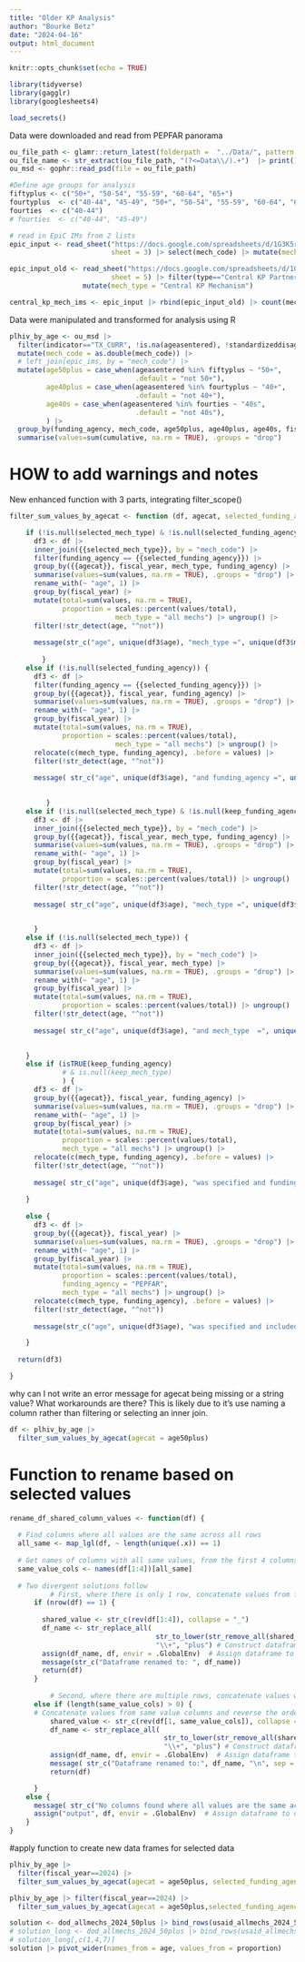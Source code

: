 ```yaml
---
title: "Older KP Analysis"
author: "Bourke Betz"
date: "2024-04-16"
output: html_document
---
```


```r
knitr::opts_chunk$set(echo = TRUE)

```

```r
library(tidyverse)
library(gagglr)
library(googlesheets4)

load_secrets()
```

Data were downloaded and read from PEPFAR panorama
```r
ou_file_path <- glamr::return_latest(folderpath =  "../Data/", pattern = "OU_IM_FY2") |> print()
ou_file_name <- str_extract(ou_file_path, "(?<=Data\\/).+")  |> print()
ou_msd <- gophr::read_psd(file = ou_file_path)
```
```r
#Define age groups for analysis
fiftyplus <- c("50+", "50-54", "55-59", "60-64", "65+")
fourtyplus  <- c("40-44", "45-49", "50+", "50-54", "55-59", "60-64", "65+")
fourties  <- c("40-44")
# fourties  <- c("40-44", "45-49")

```

```r
# read in EpiC IMs from 2 lists
epic_input <- read_sheet("https://docs.google.com/spreadsheets/d/1G3K5rXeU54FN54FehPa6LCsJLnAx0rD5aVtrJ5ys-hw/edit#gid=797015621",
                         sheet = 3) |> select(mech_code) |> mutate(mech_type = "Central KP Partner Mechanism") 

epic_input_old <- read_sheet("https://docs.google.com/spreadsheets/d/1G3K5rXeU54FN54FehPa6LCsJLnAx0rD5aVtrJ5ys-hw/edit#gid=797015621",
                         sheet = 5) |> filter(type=="Central KP Partner Mechanism") |> select(mech_code) |> 
                  mutate(mech_type = "Central KP Mechanism")

central_kp_mech_ims <- epic_input |> rbind(epic_input_old) |> count(mech_code, mech_type) |> select(-n)
```



Data were manipulated and transformed for analysis using R
```r
plhiv_by_age <- ou_msd |>
  filter(indicator=="TX_CURR", !is.na(ageasentered), !standardizeddisaggregate == "Age/Sex/ARVDispense/HIVStatus") |> 
  mutate(mech_code = as.double(mech_code)) |> 
  # left_join(epic_ims, by = "mech_code") |> 
  mutate(age50plus = case_when(ageasentered %in% fiftyplus ~ "50+",
                               .default = "not 50+"),
         age40plus = case_when(ageasentered %in% fourtyplus ~ "40+",
                               .default = "not 40+"),
         age40s = case_when(ageasentered %in% fourties ~ "40s",
                               .default = "not 40s"),
         ) |> 
  group_by(funding_agency, mech_code, age50plus, age40plus, age40s, fiscal_year, indicator) |> 
  summarise(values=sum(cumulative, na.rm = TRUE), .groups = "drop")

```

# HOW to add warnings and notes



New enhanced function with 3 parts, integrating filter_scope()
```r

filter_sum_values_by_agecat <- function (df, agecat, selected_funding_agency = NULL, selected_mech_type = NULL, keep_funding_agency = NULL) {

    if (!is.null(selected_mech_type) & !is.null(selected_funding_agency)) {
      df3 <- df |>
      inner_join({{selected_mech_type}}, by = "mech_code") |> 
      filter(funding_agency == {{selected_funding_agency}}) |> 
      group_by({{agecat}}, fiscal_year, mech_type, funding_agency) |>
      summarise(values=sum(values, na.rm = TRUE), .groups = "drop") |>
      rename_with(~ "age", 1) |>
      group_by(fiscal_year) |>
      mutate(total=sum(values, na.rm = TRUE),
             proportion = scales::percent(values/total),
                          mech_type = "all mechs") |> ungroup() |>
      filter(!str_detect(age, "^not"))
      
      message(str_c("age", unique(df3$age), "mech_type =", unique(df3$mech_type), "and funding_agency =", unique(df3$funding_agency), "values were specified and included in the output.", sep = " "))
      
        }
    else if (!is.null(selected_funding_agency)) {
      df3 <- df |>
      filter(funding_agency == {{selected_funding_agency}}) |> 
      group_by({{agecat}}, fiscal_year, funding_agency) |>
      summarise(values=sum(values, na.rm = TRUE), .groups = "drop") |>
      rename_with(~ "age", 1) |>
      group_by(fiscal_year) |>
      mutate(total=sum(values, na.rm = TRUE),
             proportion = scales::percent(values/total),
                          mech_type = "all mechs") |> ungroup() |>
      relocate(c(mech_type, funding_agency), .before = values) |> 
      filter(!str_detect(age, "^not"))
      
      message( str_c("age", unique(df3$age), "and funding_agency =", unique(df3$funding_agency), "values were specified and included in the output. \n  mech_type was not specified.", sep = " "))

      
         }
    else if (!is.null(selected_mech_type) & !is.null(keep_funding_agency)) {
      df3 <- df |>
      inner_join({{selected_mech_type}}, by = "mech_code") |> 
      group_by({{agecat}}, fiscal_year, mech_type, funding_agency) |>
      summarise(values=sum(values, na.rm = TRUE), .groups = "drop") |>
      rename_with(~ "age", 1) |>
      group_by(fiscal_year) |>
      mutate(total=sum(values, na.rm = TRUE),
             proportion = scales::percent(values/total)) |> ungroup() |>
      filter(!str_detect(age, "^not"))
      
      message( str_c("age", unique(df3$age), "mech_type =", unique(df3$mech_type), "values were specified. \n Funding agency was included in the output but not explicitly specified .", sep = " "))

      
      }
    else if (!is.null(selected_mech_type)) {
      df3 <- df |>
      inner_join({{selected_mech_type}}, by = "mech_code") |> 
      group_by({{agecat}}, fiscal_year, mech_type) |>
      summarise(values=sum(values, na.rm = TRUE), .groups = "drop") |>
      rename_with(~ "age", 1) |>
      group_by(fiscal_year) |>
      mutate(total=sum(values, na.rm = TRUE),
             proportion = scales::percent(values/total)) |> ungroup() |>
      filter(!str_detect(age, "^not"))
      
      message( str_c("age", unique(df3$age), "and mech_type  =", unique(df3$mech_type), "values were specified. \n funding_agency was neither specified nor included in the output.", sep = " "))

      
    }
    else if (isTRUE(keep_funding_agency) 
             # & is.null(keep_mech_type)
             ) {
      df3 <- df |>
      group_by({{agecat}}, fiscal_year, funding_agency) |>
      summarise(values=sum(values, na.rm = TRUE), .groups = "drop") |>
      rename_with(~ "age", 1) |>
      group_by(fiscal_year) |>
      mutate(total=sum(values, na.rm = TRUE),
             proportion = scales::percent(values/total),
             mech_type = "all mechs") |> ungroup() |>
      relocate(c(mech_type, funding_agency), .before = values) |> 
      filter(!str_detect(age, "^not"))
      
      message( str_c("age", unique(df3$age), "was specified and funding_agency was kept but not specified. \n mech_type was neither specified nor included in the output.", sep = " "))
      
    }
    
    else {
      df3 <- df |>
      group_by({{agecat}}, fiscal_year) |>
      summarise(values=sum(values, na.rm = TRUE), .groups = "drop") |>
      rename_with(~ "age", 1) |>
      group_by(fiscal_year) |>
      mutate(total=sum(values, na.rm = TRUE),
             proportion = scales::percent(values/total),
             funding_agency = "PEPFAR",
             mech_type = "all mechs") |> ungroup() |>
      relocate(c(mech_type, funding_agency), .before = values) |> 
      filter(!str_detect(age, "^not"))
      
      message(str_c("age", unique(df3$age), "was specified and included in the output. \n mech_type and funding_agency were neither specified nor included in the output.", sep = " "))

    }
  
  return(df3)

}
```

why can I not write an error message for agecat being missing or a string value? What workarounds are there? This is likely due to it's use naming a column rather than filtering or selecting an inner join.

```r

df <- plhiv_by_age |> 
  filter_sum_values_by_agecat(agecat = age50plus)

```

# Function to rename based on selected values
```r
rename_df_shared_column_values <- function(df) {
  
  # Find columns where all values are the same across all rows
  all_same <- map_lgl(df, ~ length(unique(.x)) == 1)
  
  # Get names of columns with all same values, from the first 4 columns
  same_value_cols <- names(df[1:4])[all_same]
  
  # Two divergent solutions follow
          # First, where there is only 1 row, concatenate values from first 4 columns to construct df name
      if (nrow(df) == 1) {
        
        shared_value <- str_c(rev(df[1:4]), collapse = "_")
        df_name <- str_replace_all(
                                    str_to_lower(str_remove_all(shared_value, " ")),
                                    "\\+", "plus") # Construct dataframe name, removing all spaces, replacing + with plus
        assign(df_name, df, envir = .GlobalEnv)  # Assign dataframe to the constructed name
        message(str_c("Dataframe renamed to: ", df_name))
        return(df)
      }
   
          # Second, where there are multiple rows, concatenate values where there is a shared value to construct dataframe name
      else if (length(same_value_cols) > 0) {
      # Concatenate values from same value columns and reverse the order
          shared_value <- str_c(rev(df[1, same_value_cols]), collapse = "_")
          df_name <- str_replace_all(
                                      str_to_lower(str_remove_all(shared_value, " ")),
                                      "\\+", "plus") # Construct dataframe name, removing all spaces, replacing + with plus
          assign(df_name, df, envir = .GlobalEnv)  # Assign dataframe to the constructed name
          message( str_c("Dataframe renamed to:", df_name, "\n", sep = " "))
          return(df)

      }
    else {
      message( str_c("No columns found where all values are the same across all rows. Default name 'output' used.\n", sep = " "))
      assign("output", df, envir = .GlobalEnv)  # Assign dataframe to default name 'output'
    }
}
```

#apply function to create new data frames for selected data
```r
plhiv_by_age |> 
  filter(fiscal_year==2024) |>
  filter_sum_values_by_agecat(agecat = age50plus, selected_funding_agency = "DOD") |> rename_df_shared_column_values()

plhiv_by_age |> filter(fiscal_year==2024) |> 
  filter_sum_values_by_agecat(agecat = age50plus,selected_funding_agency = "USAID") |> rename_df_shared_column_values()

```

```r
solution <- dod_allmechs_2024_50plus |> bind_rows(usaid_allmechs_2024_50plus) |> select(c(1,4,7)) |>  print()
# solution_long <- dod_allmechs_2024_50plus |> bind_rows(usaid_allmechs_2024_50plus) 
# solution_long[,c(1,4,7)]
solution |> pivot_wider(names_from = age, values_from = proportion)
```


